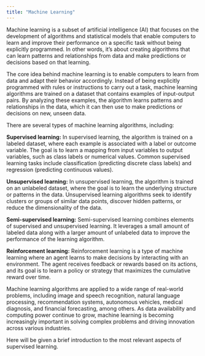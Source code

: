 ```yaml
---
title: "Machine Learning"
---
```


Machine learning is a subset of artificial intelligence (AI) that focuses on the development of algorithms and statistical models that enable computers to learn and improve their performance on a specific task without being explicitly programmed. In other words, it's about creating algorithms that can learn patterns and relationships from data and make predictions or decisions based on that learning.

The core idea behind machine learning is to enable computers to learn from data and adapt their behavior accordingly. Instead of being explicitly programmed with rules or instructions to carry out a task, machine learning algorithms are trained on a dataset that contains examples of input-output pairs. By analyzing these examples, the algorithm learns patterns and relationships in the data, which it can then use to make predictions or decisions on new, unseen data.

There are several types of machine learning algorithms, including:

**Supervised learning:** In supervised learning, the algorithm is trained on a labeled dataset, where each example is associated with a label or outcome variable. The goal is to learn a mapping from input variables to output variables, such as class labels or numerical values. Common supervised learning tasks include classification (predicting discrete class labels) and regression (predicting continuous values).

**Unsupervised learning:** In unsupervised learning, the algorithm is trained on an unlabeled dataset, where the goal is to learn the underlying structure or patterns in the data. Unsupervised learning algorithms seek to identify clusters or groups of similar data points, discover hidden patterns, or reduce the dimensionality of the data.

**Semi-supervised learning:** Semi-supervised learning combines elements of supervised and unsupervised learning. It leverages a small amount of labeled data along with a larger amount of unlabeled data to improve the performance of the learning algorithm.

**Reinforcement learning:** Reinforcement learning is a type of machine learning where an agent learns to make decisions by interacting with an environment. The agent receives feedback or rewards based on its actions, and its goal is to learn a policy or strategy that maximizes the cumulative reward over time.

Machine learning algorithms are applied to a wide range of real-world problems, including image and speech recognition, natural language processing, recommendation systems, autonomous vehicles, medical diagnosis, and financial forecasting, among others. As data availability and computing power continue to grow, machine learning is becoming increasingly important in solving complex problems and driving innovation across various industries.

Here will be given a brief introduction to the most relevant aspects of supervised learning.




